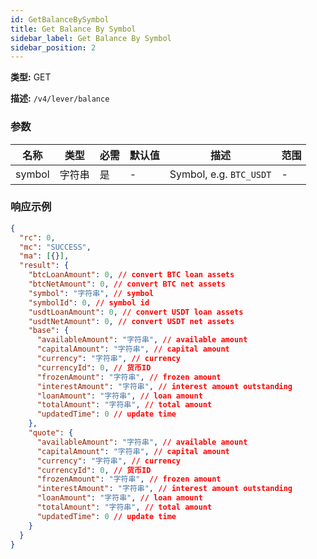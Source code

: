 ```yaml
---
id: GetBalanceBySymbol
title: Get Balance By Symbol
sidebar_label: Get Balance By Symbol
sidebar_position: 2
---
```


**类型:** GET

**描述:** `/v4/lever/balance`

### 参数

| 名称   | 类型   | 必需 | 默认值 | 描述             | 范围 |
| ------ | ------ | --------- | ------- | ----------------------- | ------ |
| symbol | 字符串 | 是      | -       | Symbol, e.g. `BTC_USDT` | -      |

### 响应示例

```json title="Response"
{
  "rc": 0,
  "mc": "SUCCESS",
  "ma": [{}],
  "result": {
    "btcLoanAmount": 0, // convert BTC loan assets
    "btcNetAmount": 0, // convert BTC net assets
    "symbol": "字符串", // symbol
    "symbolId": 0, // symbol id
    "usdtLoanAmount": 0, // convert USDT loan assets
    "usdtNetAmount": 0, // convert USDT net assets
    "base": {
      "availableAmount": "字符串", // available amount
      "capitalAmount": "字符串", // capital amount
      "currency": "字符串", // currency
      "currencyId": 0, // 货币ID
      "frozenAmount": "字符串", // frozen amount
      "interestAmount": "字符串", // interest amount outstanding
      "loanAmount": "字符串", // loan amount
      "totalAmount": "字符串", // total amount
      "updatedTime": 0 // update time
    },
    "quote": {
      "availableAmount": "字符串", // available amount
      "capitalAmount": "字符串", // capital amount
      "currency": "字符串", // currency
      "currencyId": 0, // 货币ID
      "frozenAmount": "字符串", // frozen amount
      "interestAmount": "字符串", // interest amount outstanding
      "loanAmount": "字符串", // loan amount
      "totalAmount": "字符串", // total amount
      "updatedTime": 0 // update time
    }
  }
}
```
